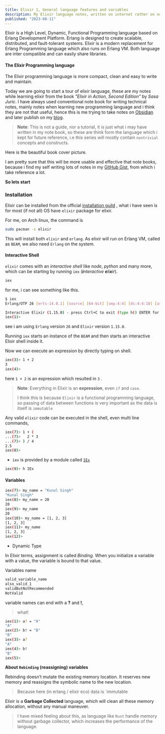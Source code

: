 ```yaml
---
title: Elixir 1, General language features and variables
description: My Elixir language notes, written on internet rather on note book
published: "2023-08-11"
---
```


Elixir is a High Level, Dynamic, Functional Programming language based on Erlang Development Platform. Erlang is designed to create scalable, distributed, and fault-tolerant systems. Elixir is a modern replacement for Erlang Programming language which also runs on Erlang VM. Both language are inter compatible and can easily share libraries.

#### The Elixir Programming language

The Elixir programming language is more compact, clean and easy to write and maintain.

Today we are going to start a tour of elixir language, these are my notes while learning elixir from the book _"Elixir in Action, Second Edition"_ by _Sasa Juric_. I have always used conventional note book for writing technical notes, mainly notes when learning new programming language and i think they are not that useful, hence this is me trying to take notes on [Obsidian](https://obsidian.md) and later publish on my [blog](https://kunalsin9h.com/blog).

> **Note**: This is not a guide, nor a tutorial, it is just what i may have written in my note book, so these are think form the language which i kept for future reference, i.e this series will mostly contain `nontrivial` concepts and constructs.

Here is the beautiful book cover picture.

<BlogImage
  alt="Elixir in Action Book Cover"
  src="https://tiddi.kunalsin9h.com/LREVrd7"
  width={360}
  height={451}
/>

I am pretty sure that this will be more usable and effective that note books, because i find my self writing lots of notes in my [GitHub Gist](https://gist.github.com/kunalsin9h), from which i take reference a lot.

**So lets start**

### Installation

Elixir can be installed from the official [installation guild](https://elixir-lang.org/install.html) , what i have seen is for most (if not all) OS have `elixir` package for elixir.

For me, on Arch linux, the command is

```bash
sudo pacman -s elixir
```

This will install both `elixir` and `erlang`.
As elixir will run on Erlang VM, called as `BEAM`, we also need `Erlang` on the system.

#### Interactive Shell

`elixir` comes with an _interactive shell_ like _node_, _python_ and many more, which can be starting by running `iex` (_**i**nteractive **e**li**x**ir_).

```bash
iex
```

for me, i can see something like this.

```bash
$ iex
Erlang/OTP 26 [erts-14.0.1] [source] [64-bit] [smp:4:4] [ds:4:4:10] [async-threads:1] [jit:ns]

Interactive Elixir (1.15.0) - press Ctrl+C to exit (type h() ENTER for help)
iex(1)>
```

see i am using `Erlang` version `26` and `Elixir` version `1.15.0`.

Running `iex` starts an instance of the `BEAM` and then starts an
interactive Elixir shell inside it.

Now we can execute an expression by directly typing on shell.

```bash
iex(3)> 1 + 2
3
iex(4)>
```

here `1 + 2` is an expression which resulted in `3` .

> **Note**: Everything in Elixir is an **expression**, even `if` and `case`.
>
> I think this is because `Elixir` is a functional programming language, so passing of data between functions is very important as the data is itself is `immutable`

Any valid `elixir` code can be executed in the shell, even multi line commands,

```bash
iex(7)> 1 + (
...(7)>   2 * 3
...(7)> ) / 4
2.5
iex(8)>
```

- `iex` is provided by a module called [`IEx`](https://hexdocs.pm/iex)

```bash
iex(9)> h IEx
```

#### Variables

```bash
iex(7)> my_name = "Kunal Singh"
"Kunal Singh"
iex(8)> my_name = 20
20
iex(9)> my_name
20
iex(10)> my_name = [1, 2, 3]
[1, 2, 3]
iex(11)> my_name
[1, 2, 3]
iex(12)>
```

- Dynamic Type

In Elixir terms, assignment is called _Binding_. When
you initialize a variable with a value, the variable is bound to
that value.

Variables name

```bash
valid_variable_name
also_valid_1
validButNotRecommended
NotValid
```

variable names can end with a **?** and **!**,

> what!

```bash
iex(1)> a? = "A"
"A"
iex(2)> b! = "B"
"B"
iex(3)> a?
"A"
iex(4)> b!
"B"
iex(5)>
```

**About `Rebinding` (reassigning) variables**

Rebinding doesn’t mutate the existing memory location. It
reserves new memory and reassigns the symbolic name to the
new location.

> Because here (in erlang / elixir eco) data is `immutable

Elixir is a **Garbage Collected** language, which will clean all these memory allocation, without any manual maneuver.

> I have mixed feeling about this, as language like `Rust` handle memory without garbage collector, which increases the performance of the language.

